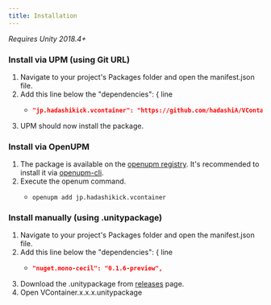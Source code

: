 ```yaml
---
title: Installation
---
```


*Requires Unity 2018.4+*

### Install via UPM (using Git URL)

1. Navigate to your project's Packages folder and open the manifest.json file.
2. Add this line below the "dependencies": { line
    - ```json title="Packages/manifest.json"
      "jp.hadashikick.vcontainer": "https://github.com/hadashiA/VContainer.git?path=VContainer/Assets/VContainer#1.5.10",
      ```
3. UPM should now install the package.

### Install via OpenUPM

1. The package is available on the [openupm registry](https://openupm.com). It's recommended to install it via [openupm-cli](https://github.com/openupm/openupm-cli).
2. Execute the openum command.
    - ```
      openupm add jp.hadashikick.vcontainer
      ```

### Install manually (using .unitypackage)

1. Navigate to your project's Packages folder and open the manifest.json file.
2. Add this line below the "dependencies": { line
    - ```json title="Packages/manifest.json"
      "nuget.mono-cecil": "0.1.6-preview",
      ```
3. Download the .unitypackage from [releases](https://github.com/hadashiA/VContainer/releases) page.
4. Open VContainer.x.x.x.unitypackage

